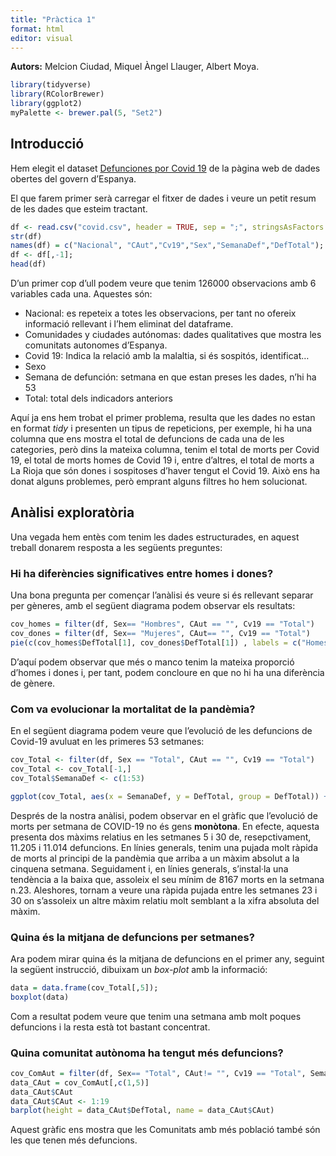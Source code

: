 ```yaml
---
title: "Pràctica 1"
format: html
editor: visual
---
```

 
**Autors:** Melcion Ciudad, Miquel Àngel Llauger, Albert Moya.

```r
library(tidyverse)
library(RColorBrewer)
library(ggplot2)
myPalette <- brewer.pal(5, "Set2")
```



## Introducció

Hem elegit el dataset [Defunciones por Covid 19](https://datos.gob.es/es/catalogo/ea0010587-defunciones-por-covid-19-comunidad-y-ciudad-autonoma-de-defuncion-sexo-y-semana-de-defuncion-ecm-identificador-api-tpx-sociedad_2589-salud_2590-edcm_2591-covid_a2022_10380-l0-01007-px1) de la pàgina web de dades obertes del govern d'Espanya.

El que farem primer serà carregar el fitxer de dades i veure un petit resum de les dades que esteim tractant.


```r
df <- read.csv("covid.csv", header = TRUE, sep = ";", stringsAsFactors = FALSE)
str(df)
names(df) = c("Nacional", "CAut","Cv19","Sex","SemanaDef","DefTotal");
df <- df[,-1];
head(df)
```

D'un primer cop d'ull podem veure que tenim 126000 observacions amb 6 variables cada una. Aquestes són:

- Nacional: es repeteix a totes les observacions, per tant no ofereix informació rellevant i l'hem eliminat del dataframe.
- Comunidades y ciudades autónomas: dades qualitatives que mostra les comunitats autonomes d'Espanya.
- Covid 19: Indica la relació amb la malaltia, si és sospitós, identificat...
- Sexo
- Semana de defunción: setmana en que estan preses les dades, n'hi ha 53
- Total: total dels indicadors anteriors

Aquí ja ens hem trobat el primer problema, resulta que les dades no estan en format *tidy* i presenten un tipus de repeticions, per exemple, hi ha una columna que ens mostra el total de defuncions de cada una de les categories, però dins la mateixa columna, tenim el total de morts per Covid 19, el total de morts homes de Covid 19 i, entre d'altres, el total de morts a La Rioja que són dones i sospitoses d'haver tengut el Covid 19. Això ens ha donat alguns problemes, però emprant alguns filtres ho hem solucionat.


## Anàlisi exploratòria

Una vegada hem entès com tenim les dades estructurades, en aquest treball donarem resposta a les següents preguntes: 

### Hi ha diferències significatives entre homes i dones?

Una bona pregunta per començar l'anàlisi és veure si és rellevant separar per gèneres, amb el següent diagrama podem observar els resultats:

```r
cov_homes = filter(df, Sex== "Hombres", CAut == "", Cv19 == "Total")
cov_dones = filter(df, Sex== "Mujeres", CAut== "", Cv19 == "Total")
pie(c(cov_homes$DefTotal[1], cov_dones$DefTotal[1]) , labels = c("Homes", "Dones"), border="white", col = myPalette )

```

D'aquí podem observar que més o manco tenim la mateixa proporció d'homes i dones i, per tant, podem concloure en que no hi ha una diferència de gènere.


### Com va evolucionar la mortalitat de la pandèmia?

En el següent diagrama podem veure que l'evolució de les defuncions de Covid-19 avuluat en les primeres 53 setmanes:

```r
cov_Total <- filter(df, Sex == "Total", CAut == "", Cv19 == "Total")
cov_Total <- cov_Total[-1,]
cov_Total$SemanaDef <- c(1:53)

ggplot(cov_Total, aes(x = SemanaDef, y = DefTotal, group = DefTotal)) + geom_point(color = "red", size = 2) + labs(title = "Evolució de la pandèmia per setmanes")+ theme(plot.title = element_text(hjust = 0.5, size = 16, face = "bold", color = "black"))
```

Després de la nostra anàlisi, podem observar en el gràfic que l'evolució de morts per setmana de COVID-19 no és gens **monòtona**. En efecte, aquesta presenta dos màxims relatius en les setmanes 5 i 30 de, resepctivament, 11.205 i 11.014 defuncions. En línies generals, tenim una pujada molt ràpida de morts al principi de la pandèmia que arriba a un màxim absolut a la cinquena setmana. Seguidament i, en línies generals, s'instal·la una tendència a la baixa que, assoleix el seu mínim de 8167 morts en la setmana n.23. Aleshores, tornam a veure una ràpida pujada entre les setmanes 23 i 30 on s'assoleix un altre màxim relatiu molt semblant a la xifra absoluta del màxim. 



### Quina és la mitjana de defuncions per setmanes?

Ara podem mirar quina és la mitjana de defuncions en el primer any, seguint la següent instrucció, dibuixam un *box-plot* amb la informació:


```r
data = data.frame(cov_Total[,5]);
boxplot(data)
```

Com a resultat podem veure que tenim una setmana amb molt poques defuncions i la resta està tot bastant concentrat.


### Quina comunitat autònoma ha tengut més defuncions?


```r
cov_ComAut = filter(df, Sex== "Total", CAut!= "", Cv19 == "Total", SemanaDef == "Total")
data_CAut = cov_ComAut[,c(1,5)]
data_CAut$CAut
data_CAut$CAut <- 1:19
barplot(height = data_CAut$DefTotal, name = data_CAut$CAut)
```


Aquest gràfic ens mostra que les Comunitats amb més població també són les que tenen més defuncions.

